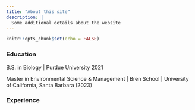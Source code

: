 ```yaml
---
title: "About this site"
description: |
  Some additional details about the website
---
```


```r
knitr::opts_chunk$set(echo = FALSE)
```

### Education

B.S. in Biology | Purdue University 2021

Master in Environmental Science & Management | Bren School | University of California, Santa Barbara (2023)

### Experience
